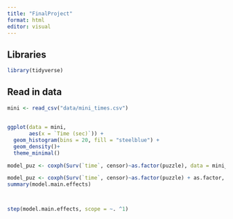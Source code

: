 ```yaml
---
title: "FinalProject"
format: html
editor: visual
---
```


## Libraries

```r
library(tidyverse)
```


## Read in data

```r
mini <- read_csv("data/mini_times.csv")
```


## 

```r
ggplot(data = mini, 
       aes(x = `Time (sec)`)) +
  geom_histogram(bins = 20, fill = "steelblue") +
  geom_density()+
  theme_minimal()

```


```r
model_puz <- coxph(Surv(`time`, censor)~as.factor(puzzle), data = mini_times)
```



```r
model_puz <- coxph(Surv(`time`, censor)~as.factor(puzzle) + as.factor, data = mini_times)
summary(model.main.effects)



step(model.main.effects, scope = ~. ^1)
```

